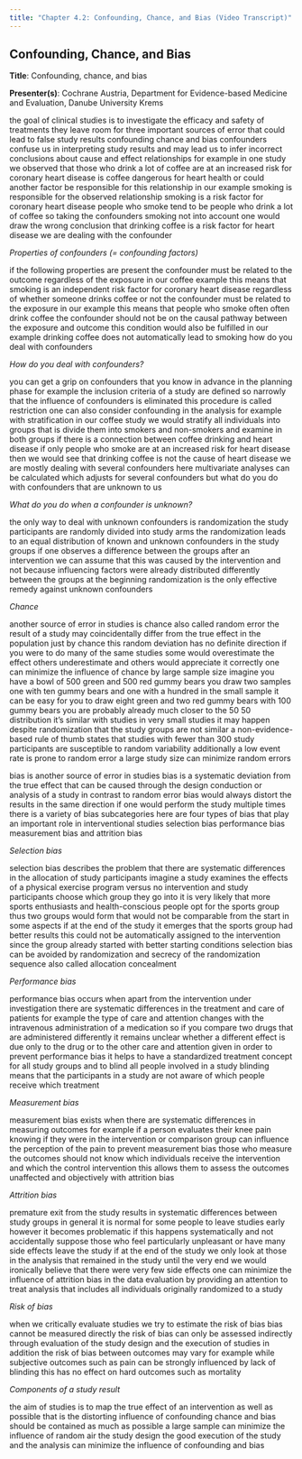```yaml
---
title: "Chapter 4.2: Confounding, Chance, and Bias (Video Transcript)"
---
```


## Confounding, Chance, and Bias

**Title**: Confounding, chance, and bias

**Presenter(s)**: Cochrane Austria, Department for Evidence-based Medicine and Evaluation, Danube University Krems

the goal of clinical studies is to investigate the efficacy and safety of treatments they leave room for three important sources of error that could lead to false study results confounding chance and bias confounders confuse us in interpreting study results and may lead us to infer incorrect conclusions about cause and effect relationships for example in one study we observed that those who drink a lot of coffee are at an increased risk for coronary heart disease is coffee dangerous for heart health or could another factor be responsible for this relationship in our example smoking is responsible for the observed relationship smoking is a risk factor for coronary heart disease people who smoke tend to be people who drink a lot of coffee so taking the confounders smoking not into account one would draw the wrong conclusion that drinking coffee is a risk factor for heart disease we are dealing with the confounder

*Properties of confounders (= confounding factors)*

if the following properties are present the confounder must be related to the outcome regardless of the exposure in our coffee example this means that smoking is an independent risk factor for coronary heart disease regardless of whether someone drinks coffee or not the confounder must be related to the exposure in our example this means that people who smoke often often drink coffee the confounder should not be on the causal pathway between the exposure and outcome this condition would also be fulfilled in our example drinking coffee does not automatically lead to smoking how do you deal with confounders

*How do you deal with confounders?*

you can get a grip on confounders that you know in advance in the planning phase for example the inclusion criteria of a study are defined so narrowly that the influence of confounders is eliminated this procedure is called restriction one can also consider confounding in the analysis for example with stratification in our coffee study we would stratify all individuals into groups that is divide them into smokers and non-smokers and examine in both groups if there is a connection between coffee drinking and heart disease if only people who smoke are at an increased risk for heart disease then we would see that drinking coffee is not the cause of heart disease we are mostly dealing with several confounders here multivariate analyses can be calculated which adjusts for several confounders but what do you do with confounders that are unknown to us

*What do you do when a confounder is unknown?*

the only way to deal with unknown confounders is randomization the study participants are randomly divided into study arms the randomization leads to an equal distribution of known and unknown confounders in the study groups if one observes a difference between the groups after an intervention we can assume that this was caused by the intervention and not because influencing factors were already distributed differently between the groups at the beginning randomization is the only effective remedy against unknown confounders

*Chance*

another source of error in studies is chance also called random error the result of a study may coincidentally differ from the true effect in the population just by chance this random deviation has no definite direction if you were to do many of the same studies some would overestimate the effect others underestimate and others would appreciate it correctly one can minimize the influence of chance by large sample size imagine you have a bowl of 500 green and 500 red gummy bears you draw two samples one with ten gummy bears and one with a hundred in the small sample it can be easy for you to draw eight green and two red gummy bears with 100 gummy bears you are probably already much closer to the 50 50 distribution it's similar with studies in very small studies it may happen despite randomization that the study groups are not similar a non-evidence-based rule of thumb states that studies with fewer than 300 study participants are susceptible to random variability additionally a low event rate is prone to random error a large study size can minimize random errors

bias is another source of error in studies bias is a systematic deviation from the true effect that can be caused through the design conduction or analysis of a study in contrast to random error bias would always distort the results in the same direction if one would perform the study multiple times there is a variety of bias subcategories here are four types of bias that play an important role in interventional studies selection bias performance bias measurement bias and attrition bias

*Selection bias*

selection bias describes the problem that there are systematic differences in the allocation of study participants imagine a study examines the effects of a physical exercise program versus no intervention and study participants choose which group they go into it is very likely that more sports enthusiasts and health-conscious people opt for the sports group thus two groups would form that would not be comparable from the start in some aspects if at the end of the study it emerges that the sports group had better results this could not be automatically assigned to the intervention since the group already started with better starting conditions selection bias can be avoided by randomization and secrecy of the randomization sequence also called allocation concealment

*Performance bias*

performance bias occurs when apart from the intervention under investigation there are systematic differences in the treatment and care of patients for example the type of care and attention changes with the intravenous administration of a medication so if you compare two drugs that are administered differently it remains unclear whether a different effect is due only to the drug or to the other care and attention given in order to prevent performance bias it helps to have a standardized treatment concept for all study groups and to blind all people involved in a study blinding means that the participants in a study are not aware of which people receive which treatment

*Measurement bias*

measurement bias exists when there are systematic differences in measuring outcomes for example if a person evaluates their knee pain knowing if they were in the intervention or comparison group can influence the perception of the pain to prevent measurement bias those who measure the outcomes should not know which individuals receive the intervention and which the control intervention this allows them to assess the outcomes unaffected and objectively with attrition bias

*Attrition bias*

premature exit from the study results in systematic differences between study groups in general it is normal for some people to leave studies early however it becomes problematic if this happens systematically and not accidentally suppose those who feel particularly unpleasant or have many side effects leave the study if at the end of the study we only look at those in the analysis that remained in the study until the very end we would ironically believe that there were very few side effects one can minimize the influence of attrition bias in the data evaluation by providing an attention to treat analysis that includes all individuals originally randomized to a study

*Risk of bias*

when we critically evaluate studies we try to estimate the risk of bias bias cannot be measured directly the risk of bias can only be assessed indirectly through evaluation of the study design and the execution of studies in addition the risk of bias between outcomes may vary for example while subjective outcomes such as pain can be strongly influenced by lack of blinding this has no effect on hard outcomes such as mortality

*Components of a study result*

the aim of studies is to map the true effect of an intervention as well as possible that is the distorting influence of confounding chance and bias should be contained as much as possible a large sample can minimize the influence of random air the study design the good execution of the study and the analysis can minimize the influence of confounding and bias

